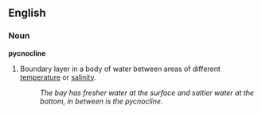 ==English==
===Noun===
'''pycnocline'''
#Boundary layer in a body of water between areas of different [[temperature]] or [[salinity]].
#:''The bay has fresher water at the surface and saltier water at the bottom, in between is the pycnocline.''